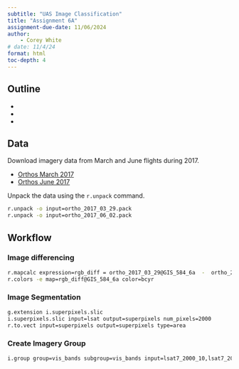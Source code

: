 ```yaml
---
subtitle: "UAS Image Classification"
title: "Assignment 6A"
assignment-due-date: 11/06/2024
author:
    - Corey White
# date: 11/4/24
format: html
toc-depth: 4
---
```


## Outline

- 
- 
- 

## Data

Download imagery data from March and June flights during 2017.

- [Orthos March 2017]({{< var.data.lake_wheeler_flight_Mar_2017_orthos >}})
- [Orthos June 2017]({{< var.data.lake_wheeler_flight_Jun_2017_orthos >}})

Unpack the data using the `r.unpack` command.

```bash
r.unpack -o input=ortho_2017_03_29.pack
r.unpack -o input=ortho_2017_06_02.pack
```

## Workflow

### Image differencing

```bash
r.mapcalc expression=rgb_diff = ortho_2017_03_29@GIS_584_6a  -  ortho_2017_06_02@GIS_584_6a
r.colors -e map=rgb_diff@GIS_584_6a color=bcyr
```

### Image Segmentation

```bash
g.extension i.superpixels.slic
i.superpixels.slic input=lsat output=superpixels num_pixels=2000
r.to.vect input=superpixels output=superpixels type=area
```

### Create Imagery Group

```bash
i.group group=vis_bands subgroup=vis_bands input=lsat7_2000_10,lsat7_2000_20,lsat7_2000_30
```

